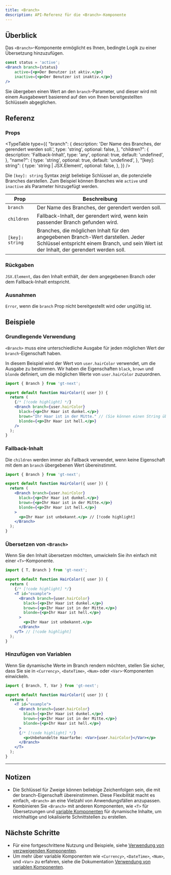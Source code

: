 ```yaml
---
title: <Branch>
description: API-Referenz für die <Branch>-Komponente
---
```


## Überblick

Das `<Branch>`-Komponente ermöglicht es Ihnen, bedingte Logik zu einer Übersetzung hinzuzufügen.

```jsx
const status = 'active';
<Branch branch={status}
    active={<p>Der Benutzer ist aktiv.</p>}
    inactive={<p>Der Benutzer ist inaktiv.</p>}
/>
```
Sie übergeben einen Wert an den `branch`-Parameter, und dieser wird mit einem Ausgabewert basierend auf den von Ihnen bereitgestellten Schlüsseln abgeglichen.

## Referenz

### Props

<TypeTable
  type={{
    "branch": {
        description: 'Der Name des Branches, der gerendert werden soll.',
        type: 'string',
        optional: false,
    },
    "children?": {
        description: 'Fallback-Inhalt',
        type: 'any',
        optional: true,
        default: 'undefined',
    },
    "name?": {
        type: 'string',
        optional: true,
        default: 'undefined',
    },
    "[key]: string": {
        type: 'string | JSX.Element',
        optional: false,
    },
  }}
/>

Die `[key]: string` Syntax zeigt beliebige Schlüssel an, die potenzielle Branches darstellen.
Zum Beispiel können Branches wie `active` und `inactive` als Parameter hinzugefügt werden.

| Prop       | Beschreibung                                                                 |
|------------|-----------------------------------------------------------------------------|
| `branch`     | Der Name des Branches, der gerendert werden soll.                           |
| `children`   | Fallback-Inhalt, der gerendert wird, wenn kein passender Branch gefunden wird. |
| `[key]: string` | Branches, die möglichen Inhalt für den angegebenen Branch-Wert darstellen. Jeder Schlüssel entspricht einem Branch, und sein Wert ist der Inhalt, der gerendert werden soll. |

### Rückgaben

`JSX.Element`, das den Inhalt enthält, der dem angegebenen Branch oder dem Fallback-Inhalt entspricht.

### Ausnahmen

`Error`, wenn die `branch` Prop nicht bereitgestellt wird oder ungültig ist.

## Beispiele

### Grundlegende Verwendung
`<Branch>` muss eine unterschiedliche Ausgabe für jeden möglichen Wert der `branch`-Eigenschaft haben.

In diesem Beispiel wird der Wert von `user.hairColor` verwendet, um die Ausgabe zu bestimmen.
Wir haben die Eigenschaften `black`, `brown` und `blonde` definiert, um die möglichen Werte von `user.hairColor` zuzuordnen.
```jsx title="BranchExample.jsx" copy
import { Branch } from 'gt-next';

export default function HairColor({ user }) {
  return (
    {/* [!code highlight] */}
    <Branch branch={user.hairColor}
      black={<p>Ihr Haar ist dunkel.</p>}
      brown="Ihr Haar ist in der Mitte." // (Sie können einen String übergeben, wenn Sie möchten)
      blonde={<p>Ihr Haar ist hell.</p>}
    />
  );
}
```

### Fallback-Inhalt
Die `children` werden immer als Fallback verwendet, wenn keine Eigenschaft mit dem an `branch` übergebenen Wert übereinstimmt.

```jsx title="BranchExample.jsx" copy
import { Branch } from 'gt-next';

export default function HairColor({ user }) {
  return (
    <Branch branch={user.hairColor}
      black={<p>Ihr Haar ist dunkel.</p>}
      brown={<p>Ihr Haar ist in der Mitte.</p>}
      blonde={<p>Ihr Haar ist hell.</p>}
    >
      <p>Ihr Haar ist unbekannt.</p> // [!code highlight]
    </Branch>
  );
}
```

### Übersetzen von `<Branch>`

Wenn Sie den Inhalt übersetzen möchten, umwickeln Sie ihn einfach mit einer `<T>`-Komponente.

```jsx title="BranchExample.jsx" copy
import { T, Branch } from 'gt-next';

export default function HairColor({ user }) {
  return (
    {/* [!code highlight] */}
    <T id="example">
      <Branch branch={user.hairColor}
        black={<p>Ihr Haar ist dunkel.</p>}
        brown={<p>Ihr Haar ist in der Mitte.</p>}
        blonde={<p>Ihr Haar ist hell.</p>}
      >
        <p>Ihr Haar ist unbekannt.</p> 
      </Branch>
    </T> // [!code highlight]
  );
}
```

### Hinzufügen von Variablen
Wenn Sie dynamische Werte im Branch rendern möchten, stellen Sie sicher, dass Sie sie in `<Currency>`, `<DateTime>`, `<Num>` oder `<Var>`-Komponenten einwickeln.

```jsx title="BranchExample.jsx" copy
import { Branch, T, Var } from 'gt-next';

export default function HairColor({ user }) {
  return (
    <T id="example">
      <Branch branch={user.hairColor}
        black={<p>Ihr Haar ist dunkel.</p>}
        brown={<p>Ihr Haar ist in der Mitte.</p>}
        blonde={<p>Ihr Haar ist hell.</p>}
      >
      {/* [!code highlight] */}
        <p>Unbehandelte Haarfarbe: <Var>{user.hairColor}</Var></p>
      </Branch>
    </T>
  );
}
```

---


## Notizen
 * Die Schlüssel für Zweige können beliebige Zeichenfolgen sein, die mit der branch-Eigenschaft übereinstimmen. Diese Flexibilität macht es einfach, `<Branch>` an eine Vielzahl von Anwendungsfällen anzupassen.
 * Kombinieren Sie `<Branch>` mit anderen Komponenten, wie `<T>` für Übersetzungen und [variable Komponenten](/docs/next/reference/using-branching-components) für dynamische Inhalte, um reichhaltige und lokalisierte Schnittstellen zu erstellen.

## Nächste Schritte
 * Für eine fortgeschrittene Nutzung und Beispiele, siehe [Verwendung von verzweigenden Komponenten](/docs/next/reference/using-branching-components).
 * Um mehr über variable Komponenten wie `<Currency>`, `<DateTime>`, `<Num>`, und `<Var>` zu erfahren, siehe die Dokumentation [Verwendung von variablen Komponenten](/docs/next/reference/using-variable-components).